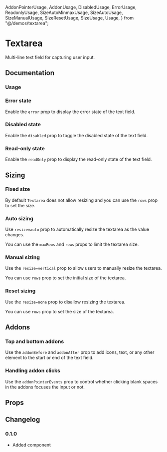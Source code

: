   AddonPointerUsage,
  AddonUsage,
  DisabledUsage,
  ErrorUsage,
  ReadonlyUsage,
  SizeAutoMinmaxUsage,
  SizeAutoUsage,
  SizeManualUsage,
  SizeResetUsage,
  SizeUsage,
  Usage,
} from "@/demos/textarea";

# Textarea

Multi-line text field for capturing user input.

## Documentation

### Usage

<Demo component={Usage} />

### Error state

Enable the `error` prop to display the error state of the text field.

<Demo component={ErrorUsage} />

### Disabled state

Enable the `disabled` prop to toggle the disabled state of the text field.

<Demo component={DisabledUsage} />

### Read-only state

Enable the `readOnly` prop to display the read-only state of the text field.

<Demo component={ReadonlyUsage} />

## Sizing

### Fixed size

By default `Textarea` does not allow resizing and you can use the `rows` prop to set the size.

<Demo component={SizeUsage} />

### Auto sizing

Use `resize=auto` prop to automatically resize the textarea as the value changes.

<Demo component={SizeAutoUsage} />

You can use the `maxRows` and `rows` props to limit the textarea size.

<Demo component={SizeAutoMinmaxUsage} />

### Manual sizing

Use the `resize=vertical` prop to allow users to manually resize the textarea.

You can use `rows` prop to set the initial size of the textarea.

<Demo component={SizeManualUsage} />

### Reset sizing

Use the `resize=none` prop to disallow resizing the textarea.

You can use `rows` prop to set the size of the textarea.

<Demo component={SizeResetUsage} />

## Addons

### Top and bottom addons

Use the `addonBefore` and `addonAfter` prop to add icons, text, or any other element to the start or end of the text field.

<Demo component={AddonUsage} />

### Handling addon clicks

Use the `addonPointerEvents` prop to control whether clicking blank spaces in the addons focuses the input or not.

<Demo component={AddonPointerUsage} />

## Props

<PropsTable component={Textarea} />

## Changelog

### 0.1.0

- Added component
